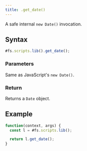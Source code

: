 ```yaml
---
title: .get_date()
---
```


A safe internal `new Date()` invocation.

## Syntax

```js
#fs.scripts.lib().get_date();
```

### Parameters

Same as JavaScript's `new Date()`.

### Return

Returns a `Date` object.

## Example

```js
function(context, args) {
  const l = #fs.scripts.lib();

  return l.get_date();
}
```
